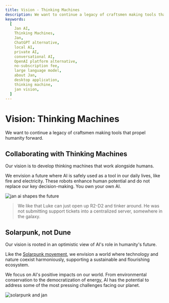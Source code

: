 ```yaml
---
title: Vision - Thinking Machines
description: We want to continue a legacy of craftsmen making tools that propel humanity forward.
keywords:
  [
    Jan AI,
    Thinking Machines,
    Jan,
    ChatGPT alternative,
    local AI,
    private AI,
    conversational AI,
    OpenAI platform alternative,
    no-subscription fee,
    large language model,
    about Jan,
    desktop application,
    thinking machine,
    jan vision,
  ]
---
```


# Vision: Thinking Machines

We want to continue a legacy of craftsmen making tools that propel humanity forward.

## Collaborating with Thinking Machines

Our vision is to develop thinking machines that work alongside humans.

We envision a future where AI is safely used as a tool in our daily lives, like fire and electricity. These robots enhance human potential and do not replace our key decision-making. You own your own AI.

![jan ai shapes the future](./_assets/vision-1.webp)

> We like that Luke can just open up R2-D2 and tinker around. He was not submitting support tickets into a centralized server, somewhere in the galaxy.

## Solarpunk, not Dune

Our vision is rooted in an optimistic view of AI's role in humanity's future.

Like the [Solarpunk movement](https://en.wikipedia.org/wiki/Solarpunk), we envision a world where technology and nature coexist harmoniously, supporting a sustainable and flourishing ecosystem.

We focus on AI's positive impacts on our world. From environmental conservation to the democratization of energy, AI has the potential to address some of the most pressing challenges facing our planet.

![solarpunk and jan](./_assets/solar-punk.webp)
